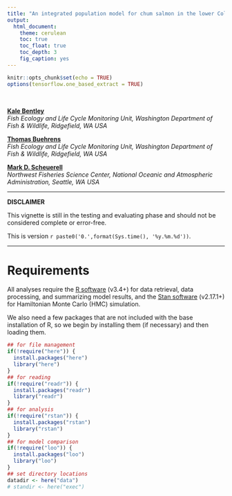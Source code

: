 ```yaml
---
title: "An integrated population model for chum salmon in the lower Columbia River"
output:
  html_document:
    theme: cerulean
    toc: true
    toc_float: true
    toc_depth: 3
    fig_caption: yes
---
```


```r
knitr::opts_chunk$set(echo = TRUE)
options(tensorflow.one_based_extract = TRUE)
```

<br/>

[__Kale Bentley__](Kale.Bentley@dfw.wa.gov)  
_Fish Ecology and Life Cycle Monitoring Unit, Washington Department of Fish & Wildlife, Ridgefield, WA USA_

[__Thomas Buehrens__](Thomas.Buehrens@dfw.wa.gov)  
_Fish Ecology and Life Cycle Monitoring Unit, Washington Department of Fish & Wildlife, Ridgefield, WA USA_

[__Mark D. Scheuerell__](https://faculty.washington.edu/scheuerl/)  
_Northwest Fisheries Science Center, National Oceanic and Atmospheric Administration, Seattle, WA USA_

***

__DISCLAIMER__  

This vignette is still in the testing and evaluating phase and should not be considered complete or error-free.

This is version `r paste0('0.',format(Sys.time(), '%y.%m.%d'))`.

***

# Requirements

All analyses require the [R software](https://cran.r-project.org/) (v3.4+) for data retrieval, data processing, and summarizing model results, and the [Stan software](http://mc-stan.org/) (v2.17.1+) for Hamiltonian Monte Carlo (HMC) simulation.

We also need a few packages that are not included with the base installation of R, so we begin by installing them (if necessary) and then loading them.

```r
## for file management
if(!require("here")) {
  install.packages("here")
  library("here")
}
## for reading
if(!require("readr")) {
  install.packages("readr")
  library("readr")
}
## for analysis
if(!require("rstan")) {
  install.packages("rstan")
  library("rstan")
}
## for model comparison
if(!require("loo")) {
  install.packages("loo")
  library("loo")
}
## set directory locations
datadir <- here("data")
# standir <- here("exec")
```

